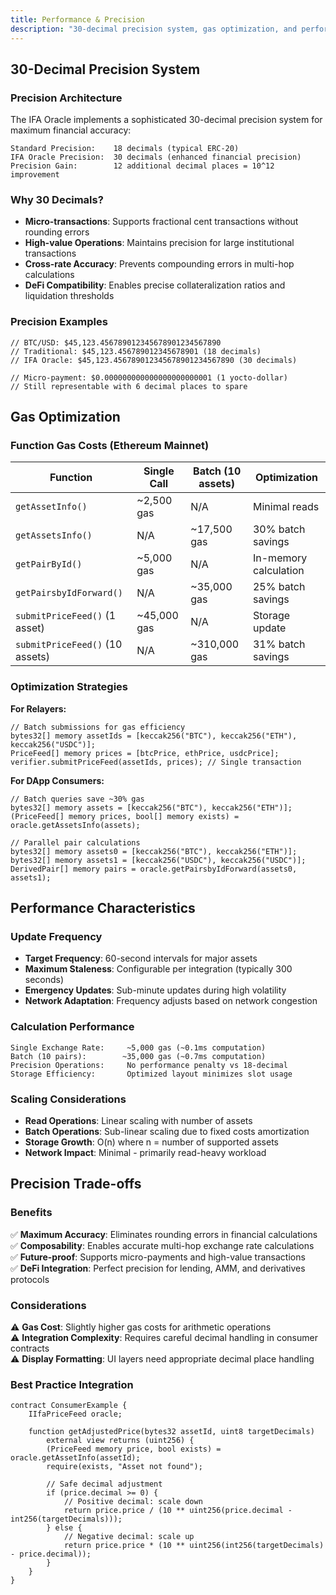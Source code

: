 ```yaml
---
title: Performance & Precision
description: "30-decimal precision system, gas optimization, and performance characteristics"
---
```


## 30-Decimal Precision System

### Precision Architecture
The IFA Oracle implements a sophisticated 30-decimal precision system for maximum financial accuracy:

```
Standard Precision:    18 decimals (typical ERC-20)
IFA Oracle Precision:  30 decimals (enhanced financial precision)
Precision Gain:        12 additional decimal places = 10^12 improvement
```

### Why 30 Decimals?
- **Micro-transactions**: Supports fractional cent transactions without rounding errors
- **High-value Operations**: Maintains precision for large institutional transactions
- **Cross-rate Accuracy**: Prevents compounding errors in multi-hop calculations
- **DeFi Compatibility**: Enables precise collateralization ratios and liquidation thresholds

### Precision Examples
```solidity
// BTC/USD: $45,123.456789012345678901234567890
// Traditional: $45,123.456789012345678901 (18 decimals)
// IFA Oracle: $45,123.456789012345678901234567890 (30 decimals)

// Micro-payment: $0.000000000000000000000001 (1 yocto-dollar)
// Still representable with 6 decimal places to spare
```

## Gas Optimization

### Function Gas Costs (Ethereum Mainnet)

| Function | Single Call | Batch (10 assets) | Optimization |
|----------|-------------|-------------------|--------------|
| `getAssetInfo()` | ~2,500 gas | N/A | Minimal reads |
| `getAssetsInfo()` | N/A | ~17,500 gas | 30% batch savings |
| `getPairById()` | ~5,000 gas | N/A | In-memory calculation |
| `getPairsbyIdForward()` | N/A | ~35,000 gas | 25% batch savings |
| `submitPriceFeed()` (1 asset) | ~45,000 gas | N/A | Storage update |
| `submitPriceFeed()` (10 assets) | N/A | ~310,000 gas | 31% batch savings |

### Optimization Strategies

**For Relayers:**
```solidity
// Batch submissions for gas efficiency
bytes32[] memory assetIds = [keccak256("BTC"), keccak256("ETH"), keccak256("USDC")];
PriceFeed[] memory prices = [btcPrice, ethPrice, usdcPrice];
verifier.submitPriceFeed(assetIds, prices); // Single transaction
```

**For DApp Consumers:**
```solidity
// Batch queries save ~30% gas
bytes32[] memory assets = [keccak256("BTC"), keccak256("ETH")];
(PriceFeed[] memory prices, bool[] memory exists) = oracle.getAssetsInfo(assets);

// Parallel pair calculations
bytes32[] memory assets0 = [keccak256("BTC"), keccak256("ETH")];
bytes32[] memory assets1 = [keccak256("USDC"), keccak256("USDC")];
DerivedPair[] memory pairs = oracle.getPairsbyIdForward(assets0, assets1);
```

## Performance Characteristics

### Update Frequency
- **Target Frequency**: 60-second intervals for major assets
- **Maximum Staleness**: Configurable per integration (typically 300 seconds)
- **Emergency Updates**: Sub-minute updates during high volatility
- **Network Adaptation**: Frequency adjusts based on network congestion

### Calculation Performance
```
Single Exchange Rate:     ~5,000 gas (~0.1ms computation)
Batch (10 pairs):        ~35,000 gas (~0.7ms computation)  
Precision Operations:     No performance penalty vs 18-decimal
Storage Efficiency:       Optimized layout minimizes slot usage
```

### Scaling Considerations
- **Read Operations**: Linear scaling with number of assets
- **Batch Operations**: Sub-linear scaling due to fixed costs amortization
- **Storage Growth**: O(n) where n = number of supported assets
- **Network Impact**: Minimal - primarily read-heavy workload

## Precision Trade-offs

### Benefits
✅ **Maximum Accuracy**: Eliminates rounding errors in financial calculations  
✅ **Composability**: Enables accurate multi-hop exchange rate calculations  
✅ **Future-proof**: Supports micro-payments and high-value transactions  
✅ **DeFi Integration**: Perfect precision for lending, AMM, and derivatives protocols

### Considerations
⚠️ **Gas Cost**: Slightly higher gas costs for arithmetic operations  
⚠️ **Integration Complexity**: Requires careful decimal handling in consumer contracts  
⚠️ **Display Formatting**: UI layers need appropriate decimal place handling

### Best Practice Integration
```solidity
contract ConsumerExample {
    IIfaPriceFeed oracle;
    
    function getAdjustedPrice(bytes32 assetId, uint8 targetDecimals) 
        external view returns (uint256) {
        (PriceFeed memory price, bool exists) = oracle.getAssetInfo(assetId);
        require(exists, "Asset not found");
        
        // Safe decimal adjustment
        if (price.decimal >= 0) {
            // Positive decimal: scale down
            return price.price / (10 ** uint256(price.decimal - int256(targetDecimals)));
        } else {
            // Negative decimal: scale up  
            return price.price * (10 ** uint256(int256(targetDecimals) - price.decimal));
        }
    }
}
```